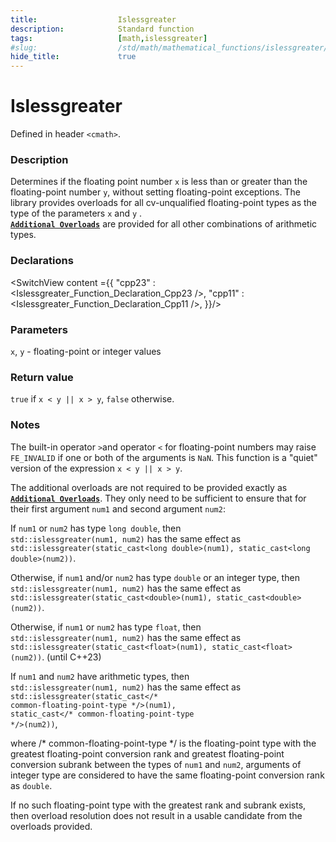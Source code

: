 ```yaml
---
title:                  Islessgreater
description:            Standard function
tags:                   [math,islessgreater]
#slug:                  /std/math/mathematical_functions/islessgreater/
hide_title:             true
---
```




# Islessgreater

Defined in header `<cmath>`.

### Description

Determines if the floating point number `x` is less than or greater than the floating-point number `y`, without setting floating-point exceptions. 
The library provides overloads for all cv-unqualified floating-point types as the type of the parameters `x` and `y` <Since v='cpp23'></Since>. <br/>
<a href='#declarations'><code><b>Additional Overloads</b></code></a> are provided for all other combinations of arithmetic types.


### Declarations

<SwitchView content ={{
    "cpp23" : <Islessgreater_Function_Declaration_Cpp23 />,
    "cpp11" : <Islessgreater_Function_Declaration_Cpp11 />,
}}/>


### Parameters
 
`x`, `y` - floating-point or integer values

### Return value

`true` if `x < y || x > y`, `false` otherwise.

### Notes

The built-in operator `>`and operator `<` for floating-point numbers may raise `FE_INVALID` if one or both of the arguments is `NaN`. 
This function is a "quiet" version of the expression `x < y || x > y`.

The additional overloads are not required to be provided exactly as <a href='#declarations'><code><b>Additional Overloads</b></code></a>. 
They only need to be sufficient to ensure that for their first argument `num1` and second argument `num2`:

If `num1` or `num2` has type `long double`, then <br/>
`std::islessgreater(num1, num2)` has the same effect as  <br/>
`std::islessgreater(static_cast<long double>(num1), static_cast<long double>(num2))`.

Otherwise, if `num1` and/or `num2` has type `double` or an integer type, then  <br/>
`std::islessgreater(num1, num2)` has the same effect as  <br/>
`std::islessgreater(static_cast<double>(num1), static_cast<double>(num2))`.

Otherwise, if `num1` or `num2` has type `float`, then  <br/>
`std::islessgreater(num1, num2)` has the same effect as  <br/>
`std::islessgreater(static_cast<float>(num1), static_cast<float>(num2))`.
(until C++23)

If `num1` and `num2` have arithmetic types, then  <br/>
`std::islessgreater(num1, num2)` has the same effect as  <br/> <code>std::islessgreater(static_cast&lt;<span class='col-d'>/\* common-floating-point-type \*/</span>&gt;(num1), static_cast&lt;<span class='col-d'>/\* common-floating-point-type \*/</span>&gt;(num2))</code>, 
               
where <span class='col-d'>/\* common-floating-point-type \*/</span> is the floating-point type with the greatest floating-point conversion rank and greatest floating-point 
conversion subrank between the types of `num1` and `num2`, arguments of integer type are considered to have the same floating-point conversion rank as `double`.

If no such floating-point type with the greatest rank and subrank exists, then overload resolution does not result in a usable candidate from the overloads provided.

